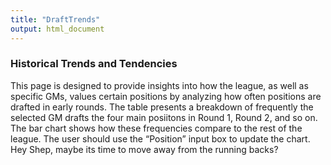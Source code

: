 ```yaml
---
title: "DraftTrends"
output: html_document
---
```


### Historical Trends and Tendencies  
This page is designed to provide insights into how the league, as well as specific GMs, values certain positions by analyzing how often positions are drafted in early rounds. The table presents a breakdown of frequently the selected GM drafts the four main posiitons in Round 1, Round 2, and so on. The bar chart shows how these frequencies compare to the rest of the league. The user should use the "Position" input box to update the chart. Hey Shep, maybe its time to move away from the running backs?  
